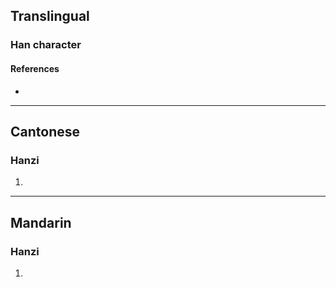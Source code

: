 {{character info/new}}
==Translingual==

===Han character===
{{Han char|rn=75|rad=木|as=11|sn=15|four=|canj=DITF|ids=⿰木庶}}

====References====
* {{Han ref|kx=0550.170|dkj=15447|dj=0938.100|hdz=21283.080|uh=6A1C|ud=27164}}

----

==Cantonese==

===Hanzi===
{{yue-hanzi|jyut=[[ze3]]|y=je3}}

# {{rfdef|yue|sort=木11}}

----

==Mandarin==

===Hanzi===
{{cmn-hanzi|pin=[[zhè]] ([[zhe4]])|wg=che<sup>4</sup>}}

# {{rfdef|cmn|sort=木11}}